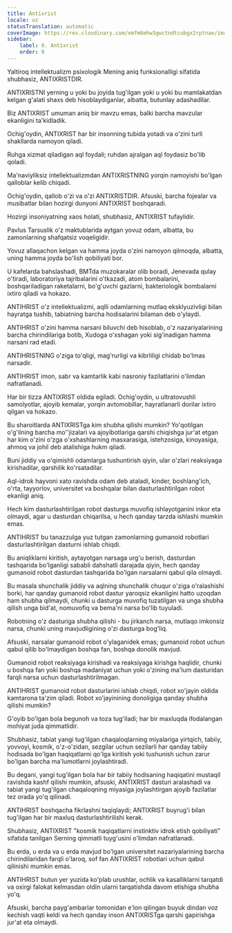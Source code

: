 ```yaml
---
title: Antixrist
locale: uz
statusTranslation: automatic
coverImage: https://res.cloudinary.com/xmfm6mhw3gwctndtcubgx2rptnae/image/upload/v1741354419/small_cover_la_gran_rebelion_28716e29d2.webp
sidebar:
    label: 9. Antixrist
    order: 9
---
```

Yaltiroq intellektualizm psixologik Mening aniq funksionalligi sifatida shubhasiz, ANTIXRISTDIR.

ANTIXRISTNI yerning u yoki bu joyida tug'ilgan yoki u yoki bu mamlakatdan kelgan g'alati shaxs deb hisoblaydiganlar, albatta, butunlay adashadilar.

Biz ANTIXRIST umuman aniq bir mavzu emas, balki barcha mavzular ekanligini ta'kidladik.

Ochig'oydin, ANTIXRIST har bir insonning tubida yotadi va o'zini turli shakllarda namoyon qiladi.

Ruhga xizmat qiladigan aql foydali; ruhdan ajralgan aql foydasiz bo'lib qoladi.

Ma'naviyliksiz intellektualizmdan ANTIXRISTNING yorqin namoyishi bo'lgan qalloblar kelib chiqadi.

Ochig'oydin, qallob o'zi va o'zi ANTIXRISTDIR. Afsuski, barcha fojealar va musibatlar bilan hozirgi dunyoni ANTIXRIST boshqaradi.

Hozirgi insoniyatning xaos holati, shubhasiz, ANTIXRIST tufaylidir.

Pavlus Tarsuslik o'z maktublarida aytgan yovuz odam, albatta, bu zamonlarning shafqatsiz voqeligidir.

Yovuz allaqachon kelgan va hamma joyda o'zini namoyon qilmoqda, albatta, uning hamma joyda bo'lish qobiliyati bor.

U kafelarda bahslashadi, BMTda muzokaralar olib boradi, Jenevada qulay o'tiradi, laboratoriya tajribalarini o'tkazadi, atom bombalarini, boshqariladigan raketalarni, bo'g'uvchi gazlarni, bakteriologik bombalarni ixtiro qiladi va hokazo.

ANTIHRIST o'z intellektualizmi, aqlli odamlarning mutlaq eksklyuzivligi bilan hayratga tushib, tabiatning barcha hodisalarini bilaman deb o'ylaydi.

ANTIHRIST o'zini hamma narsani biluvchi deb hisoblab, o'z nazariyalarining barcha chirindilariga botib, Xudoga o'xshagan yoki sig'inadigan hamma narsani rad etadi.

ANTIHRISTNING o'ziga to'qligi, mag'rurligi va kibrliligi chidab bo'lmas narsadir.

ANTIHRIST imon, sabr va kamtarlik kabi nasroniy fazilatlarini o'limdan nafratlanadi.

Har bir tizza ANTIXRIST oldida egiladi. Ochig'oydin, u ultratovushli samolyotlar, ajoyib kemalar, yorqin avtomobillar, hayratlanarli dorilar ixtiro qilgan va hokazo.

Bu sharoitlarda ANTIXRISTga kim shubha qilishi mumkin? Yo'qotilgan o'g'ilning barcha mo''jizalari va ajoyibotlariga qarshi chiqishga jur'at etgan har kim o'zini o'zga o'xshashlarning masxarasiga, istehzosiga, kinoyasiga, ahmoq va johil deb atalishiga hukm qiladi.

Buni jiddiy va o'qimishli odamlarga tushuntirish qiyin, ular o'zlari reaksiyaga kirishadilar, qarshilik ko'rsatadilar.

Aql-idrok hayvoni xato ravishda odam deb ataladi, kinder, boshlang'ich, o'rta, tayyorlov, universitet va boshqalar bilan dasturlashtirilgan robot ekanligi aniq.

Hech kim dasturlashtirilgan robot dasturga muvofiq ishlayotganini inkor eta olmaydi, agar u dasturdan chiqarilsa, u hech qanday tarzda ishlashi mumkin emas.

ANTIHRIST bu tanazzulga yuz tutgan zamonlarning gumanoid robotlari dasturlashtirilgan dasturni ishlab chiqdi.

Bu aniqliklarni kiritish, aytayotgan narsaga urg'u berish, dasturdan tashqarida bo'lganligi sababli dahshatli darajada qiyin, hech qanday gumanoid robot dasturdan tashqarida bo'lgan narsalarni qabul qila olmaydi.

Bu masala shunchalik jiddiy va aqlning shunchalik chuqur o'ziga o'ralashishi borki, har qanday gumanoid robot dastur yaroqsiz ekanligini hatto uzoqdan ham shubha qilmaydi, chunki u dasturga muvofiq tuzatilgan va unga shubha qilish unga bid'at, nomuvofiq va bema'ni narsa bo'lib tuyuladi.

Robotning o'z dasturiga shubha qilishi - bu jirkanch narsa, mutlaqo imkonsiz narsa, chunki uning mavjudligining o'zi dasturga bog'liq.

Afsuski, narsalar gumanoid robot o'ylaganidek emas; gumanoid robot uchun qabul qilib bo'lmaydigan boshqa fan, boshqa donolik mavjud.

Gumanoid robot reaksiyaga kirishadi va reaksiyaga kirishga haqlidir, chunki u boshqa fan yoki boshqa madaniyat uchun yoki o'zining ma'lum dasturidan farqli narsa uchun dasturlashtirilmagan.

ANTIHRIST gumanoid robot dasturlarini ishlab chiqdi, robot xo'jayin oldida kamtarona ta'zim qiladi. Robot xo'jayinining donoligiga qanday shubha qilishi mumkin?

G'oyib bo'lgan bola begunoh va toza tug'iladi; har bir maxluqda ifodalangan mohiyat juda qimmatlidir.

Shubhasiz, tabiat yangi tug'ilgan chaqaloqlarning miyalariga yirtqich, tabiiy, yovvoyi, kosmik, o'z-o'zidan, sezgilar uchun sezilarli har qanday tabiiy hodisada bo'lgan haqiqatlarni qo'lga kiritish yoki tushunish uchun zarur bo'lgan barcha ma'lumotlarni joylashtiradi.

Bu degani, yangi tug'ilgan bola har bir tabiiy hodisaning haqiqatini mustaqil ravishda kashf qilishi mumkin, afsuski, ANTIXRIST dasturi aralashadi va tabiat yangi tug'ilgan chaqaloqning miyasiga joylashtirgan ajoyib fazilatlar tez orada yo'q qilinadi.

ANTIHRIST boshqacha fikrlashni taqiqlaydi; ANTIXRIST buyrug'i bilan tug'ilgan har bir maxluq dasturlashtirilishi kerak.

Shubhasiz, ANTIXRIST "kosmik haqiqatlarni instinktiv idrok etish qobiliyati" sifatida tanilgan Serning qimmatli tuyg'usini o'limdan nafratlanadi.

Bu erda, u erda va u erda mavjud bo'lgan universitet nazariyalarining barcha chirindilaridan farqli o'laroq, sof fan ANTIXRIST robotlari uchun qabul qilinishi mumkin emas.

ANTIHRIST butun yer yuzida ko'plab urushlar, ochlik va kasalliklarni tarqatdi va oxirgi falokat kelmasdan oldin ularni tarqatishda davom etishiga shubha yo'q.

Afsuski, barcha payg'ambarlar tomonidan e'lon qilingan buyuk dindan voz kechish vaqti keldi va hech qanday inson ANTIXRISTga qarshi gapirishga jur'at eta olmaydi.

